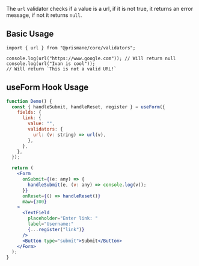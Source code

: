 The `url` validator checks if a value is a url, if it is not true, it returns an error message, if not it returns `null`.

## Basic Usage

```tsx
import { url } from "@prismane/core/validators";

console.log(url("https://www.google.com")); // Will return null
console.log(url("Ivan is cool"));
// Will return `This is not a valid URL!`
```

## useForm Hook Usage

```jsx
function Demo() {
  const { handleSubmit, handleReset, register } = useForm({
    fields: {
      link: {
        value: "",
        validators: {
          url: (v: string) => url(v),
        },
      },
    },
  });

  return (
    <Form
      onSubmit={(e: any) => {
        handleSubmit(e, (v: any) => console.log(v));
      }}
      onReset={() => handleReset()}
      maw={300}
    >
      <TextField
        placeholder="Enter link: "
        label="Username:"
        {...register("link")}
      />
      <Button type="submit">Submit</Button>
    </Form>
  );
}
```

